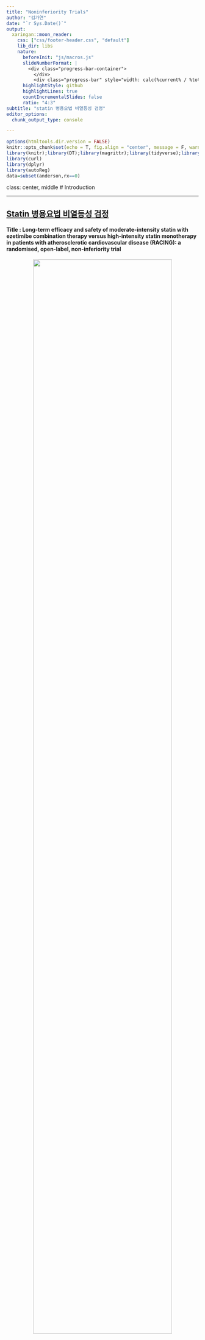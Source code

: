 ```yaml
---
title: "Noninferiority Trials"
author: "김가연"
date: "`r Sys.Date()`"
output:
  xaringan::moon_reader:
    css: ["css/footer-header.css", "default"]
    lib_dir: libs
    nature:
      beforeInit: "js/macros.js"
      slideNumberFormat: |
        <div class="progress-bar-container">
          </div>
          <div class="progress-bar" style="width: calc(%current% / %total% * 100%);">
      highlightStyle: github
      highlightLines: true
      countIncrementalSlides: false
      ratio: "4:3" 
subtitle: "statin 병용요법 비열등성 검정"
editor_options: 
  chunk_output_type: console

---
```


```r
options(htmltools.dir.version = FALSE)
knitr::opts_chunk$set(echo = T, fig.align = "center", message = F, warning = F)
library(knitr);library(DT);library(magrittr);library(tidyverse);library(data.table);library(survival)
library(curl)
library(dplyr)
library(autoReg)
data=subset(anderson,rx==0)
```

class: center, middle
# Introduction

---

## [Statin 병용요법 비열등성 검정](https://www.zarathu.com/f4361c2f-7df4-4883-a5ce-b3505e778fea)


#### Title : Long-term efficacy and safety of moderate-intensity statin with ezetimibe combination therapy versus high-intensity statin monotherapy in patients with atherosclerotic cardiovascular disease (RACING): a randomised, open-label, non-inferiority trial

<p style="text-align: center;">
<img src='https://oopy.lazyrockets.com/api/v2/notion/image?src=https%3A%2F%2Fs3-us-west-2.amazonaws.com%2Fsecure.notion-static.com%2Fe6b36032-da5a-486c-82a9-b66f67ae0f32%2Fimage01.png&blockId=89af4af4-e7e2-4d25-a519-3c7751bc14dc' width= '85%'/></p>

---

## Introduction
###의학용어

- ASCVD (arteriosclerotic cardiovascular disease)  </br> : 동맥경화성심(장)혈관질환. 동맥경화(arteriosclerosis)로 인한 협착이나 폐색 때문에 심장혈관계에 영향을 미치는 많은 질환을 총칭하는 말.</br>



- ASCVD 환자에게 권장되는 치료
</br> :  **Statin** (high-intensity 3-hydroxy-3-methylglutaryl-coenzyme A 
reductase inhibitors) 을 이용한 LDL 콜레스테롤 농도 감량</br>

 - statin 단일 약물 용량을 늘리는 대신 다른 약물을 이용한 병용요법을 사용한다면?
---
## Introduction
###의학용어 - Ezetimibe

<p style="text-align: center;">
<img src='https://www.researchgate.net/publication/308928170/figure/fig1/AS:414614266368000@1475863152420/Impact-of-ezetimibe-on-cholesterol-homeostasis-and-circulating-lipoproteins-Ezetimibe.png' width= '85%'/></p>


: Niemann-Pick C1-Like 1 receptor를 차단하여 장에서의 콜레스테롤 흡수 억제. 이는 간으로의 콜레스테롤 전달 감소, 간에서의 콜레스테롤 저장 감소, 혈액 내 콜레스테롤 제거 증가로 이어짐
---
class: center, middle
# Methods 
---

## Methods 
- **Study design**
</br>연구자 주도 다기관 무작위 오픈라벨 비열등성 연구</br>

- **환자군** 
</br>2017년 2월 14일~2018년 12월 18일 국내 26개 의료기관에서 LDL-콜레스테롤 70mg/dL 미만에 도달하기 위해 고강도 스타틴을 복용해야 하는 ASCVD 환자 3780명 모집</br>

- **무작위화** 
</br>combination therapy와 statin monotherapy 1:1 무작위 배정</br>
 
  - combination therapy : rosuvastatin 10mg + ezetimibe 10 mg 1일 1회 경구 투여
  - statin monotherapy : rosuvastatin 20mg 1일 1회 경구 투여

---
## Methods 
- **1차 목표** 
</br>임상 추적 3년 이내에 1차 endpoint 발생시 중강도 스타틴과 에제티미브 병용 요법이 고강도 스타틴 단독 요법보다 열등하지 않은지 여부 판단</br>

</br>
- **2차 목표**
</br>LDL 수치 70mg/dL 미만 달성이라는 endpoint에서 병용 요법군이 고강도 스타틴 단독 요법군보다 우수한지 여부 판단</br>
</br>

</br>
-> 해당 연구는 noninferiority trial로 기존 statin monotherapy와 비교해 **combination therapy가 cardiovascular event 발생을 예방하는 효과가 열등하지 않다**는 것을 증명하는 것이 일차 목표
</br>
---
## Methods - Statistical analysis
###Noninferiority margin 
 - combination therapy가 statin monotherapy와 비교해 열등하지 않다는 결론을 내리기 위해 event rate 차이를 얼마나 허용할 것인가의 문제 
</br>(fatal event일수록 margin이 작아야한다)</br>
 
 - Noninferiority margin은 임상적으로 결정되며, 이 때 event가 예상되는 발생 비율 등이 반영된다.
 
 - 비열등성마진 설정 시 통계적 유의성을 고려한 마진과 임상적 유의성을 고려한 마진 중 최소값을 선택하는 것이 좋다. 
 
 </br>
 -> 허용 margin이 클수록 귀무가설 기각이 쉽다 = 새로운 치료법이 더 열등하더라도 열등하지 않다는 결론이 날 수 있다 (Type 1 error). 이와 같은 결론으로 열등한 치료법이 기존 치료법을 대체하면 환자에게 해가 된다.
 </br>
---
## Methods - Statistical analysis
###IMPROVE-IT trial
해당 논문은 noninferiority margin 설정을 위해 선행 연구인 IMPROVE-IT trial 결과를 반영했다.

- IMPROVE-IT trial 
</br>
**simvastatin** + ezetimibe 병용요법 | **simvastatin** monotheraphy
</br>

- RACING trial(본 연구)
</br>
**rosuvastatin** ezetimibe 병용요법 | **rosuvastatin** monotheraphy 
</br>
</br> 
-> **rosuvastatin** (고강도)은 simvastatin (중강도)보다 potent statin이라는 점이 주요 차이점 </br>
---
## Methods - Statistical analysis
|| IMPROVE-IT | RACING| 
|:--:|:--:|:--:| 
|follow-up|6-year|3-year| 
|combination theraphy event rate|32.7% |13%(예상) | 
|monotheraphy event rate|34.7% |14%(예상)| 

</br>
- 선행 연구인 IMPROVE-IT trial은 6년 f/u의 결과이므로 3년 f/u을 하는 본 연구에서는 절반 정도의 event rate 예상
</br>
</br>
- 본 연구의 rosuvastatin (고강도)은 IMPROVE-IT의 simvastatin (중강도)보다 potent statin이므로 therapy 별 event rate는 절반인 16%, 17% 보다 약간 낮은 13%, 14%로 예상
</br>
---
## Methods - Statistical analysis
####meta-analysis 선행연구 결과를 통한 noninferiority margin 설정
-	RR(relative risk) = moderate statin user가 cv event 생길 확률 / high-intensity statin user가 cv event 생길 확률

1. 고강도 statin 치료법에 비해 중등도 스타틴 치료법의 RR이 19% 높다.
</br>
= moderate statin user가 cv event생길 확률이 19% 더 높다.
</br>

2. RR의 38%는 7.2% (19 x 0.38 = 7.22)
</br>
-> 중등도 statin 효과 = 고강도 statin 효과의 38%
</br>

3. 중등도 statin을 사용하는 combination therapy user가 고강도 statin monotheraphy user보다 cv event 발생 확률이 7.2% 높은 것은 임상적으로 차이가 없다고 여긴다. 
4. 본 연구의 monotheraphy user 예상 evnet rate(14%)에 7.2%를 곱하면 1%p
</br>
= 본 연구에서 combination therapy user가 고강도 statin monotheraphy user보다 cv event 발생확률이 1%p 높은 것은 임상적으로 차이가 없다고 여긴다. 
</br>
---
## Methods - Statistical analysis

최종적으로 noninferiority margin을 2%p로 설정 

- Minimun sample size 구하는 공식
<p style="text-align: center;">
<img src='http://210.116.101.82:10008/files/R/rmarkdown/%EA%B7%B8%EB%A6%BC1.png' width= '50%'/></p>


-> 위 식을 이용하여 구한 환자 수와 함께, 15% Loss to f/u을 고려하여 3780명이 필요하다는 결론

- 본 연구의 2차 목표인 LDL 콜레스테롤 70 이하 비율을 이용한 우월성 검정도 앞서 언급한 과정과 비슷한 과정을 거쳐 sample size를 구하는데, 필요한 sample이 220명으로 훨씬 적어서 충분하다.

---
## Methods - Statistical analysis
###단측검정과 양측검정
<p style="text-align: center;">
<img src='http://210.116.101.82:10008/files/R/rmarkdown/%EB%8B%A8%EC%B8%A1%20%EC%96%91%EC%B8%A1%EA%B2%80%EC%A0%95.png' width= '85%'/></p>
---
## Methods - Statistical analysis
###단측검정과 양측검정
**noninferiority trial - 단측검정**
- 귀무가설 H0: 새로운 치료(A)가 기존 치료(B)보다 더 열등하다, event rate difference(B-A) > 2%p

- 대립가설 H1: 새로운 치료가 열등하지 않다 (동등하든 우월하든 상관 없음) event rate difference(B-A) < 2%p

</br>
-> 대립가설 방향성 O : 단측검정
</br>
-> Upper 95% CI의 upper limit이 2%p보다 작으면(CI가 2%p를 포함하지 않으면) 귀무가설 기각
---
## Methods - Statistical analysis
###단측검정과 양측검정
**superiority trial - 양측검정**
- 귀무가설 H0: A치료군에서 LDL 70mg/dL 미만 달성 비율 = B치료군에서 LDL 70mg/dL 비율, absolute difference in proportion = 0


- 대립가설 H1: A치료군에서 LDL 70mg/dL 미만 달성 비율 =/= B치료군에서 LDL 70mg/dL 비율

</br>
-> 대립가설 방향성 X : 양측검정
</br>
-> absolute difference in proportion의 95% CI가 0을 포함하지 않으면 귀무가설 기각
---
## Methods - Statistical analysis
- 생존분석 - Kaplan-Meier curve, log rank test 
- event 발생 시 계단식 상승, censored 시 상승 안함
<p style="text-align: center;">
<img src='http://210.116.101.82:10008/files/R/rmarkdown/KM%20curve.jpg' width= '85%'/></p>
---
## Methods - Statistical analysis
### KM curve
- **중도절단(censoring)**
 - 중도절단 자료는 생존 시간에 대한 어느 정도의 정보는 가지고 있으나 정확한 생존 시간을 모를 때 발생
 - 관찰하고자 하는 event가 발생한 경우 중도절단이 아님

- 중도절단의 예
  - 연구 종료 시까지 사건이 일어나지 않음
  - 연구 기간 동안 추적 관찰 실패
  - 환자가 사망(사망원인이 관찰하고자 하는 event 아님)
  - 관찰 event가 아닌 다른 이유(약물 부작용 등)로 탈락

- **생존시간(survival time)** : trial enrool ~ 첫 번째 event 발생
- **중도절단시간** : event 발생이 아닌 이유로 중도 절단되었을 때 그 동안의 관찰기간
---
## Methods - Statistical analysis
### KM curve
- KM curve : 생존시간/중도절단시간, 중도절단 여부/ event 발생 여부를 통한 생존함수 추정 (아래 예시)
- number at risk(n.risk) : 중도절단 되지 않고 관찰 하에 남아있는 사람 수
```r
fit=survfit(Surv(time,status)~1,data=data)
summary(fit)
```
---
## Methods - Statistical analysis
- Log rank test 
 - 2개의 생존곡선이 통계적으로 동등한지 검정한다.
 </br>
 = 전체적으로 볼 때 true survival curve가 다르다는 근거가 없다.
 </br>
 
 - 2개의 생존곡선 비교 위해 각각의 시간에서 두 군의 기대값과 관찰값의 차이를 구하여 검정통계량을 계산하는 카이제곱검정의 일종

-> **본 연구에서는 단측 95% CI의 upper limit이 2%보다 작게 나타난다.**
- Cox proportional hazard model
 - 회귀식을 포함하는 모형으로 회귀계수가 산출되고, 회귀계수를 이용해서 HR(hazard ratio) 계산이 가능하다.
 
 - HR : 시간, time to event가 반영된다는 점에서 RR, OR과 다름. HR = 2일 때 대조군보다 치료군에서 event 발생 2배
---
## Methods - Table 2
<p style="text-align: center;">
<img src='http://210.116.101.82:10008/files/R/rmarkdown/Table%202.jpg' width= '85%'/></p>
- 95% 단측검정을 하기로 했기 때문에 CI는 90% CI로 표기. 양쪽 tail이 5%씩. Upper margin이 2%보다 작으면 된다.
---
## Methods - Statistical analysis
###Multiplicity adjustment
- 앞서 살펴본 것처럼 같은 실험 결과로 여러 번 분석을 할 때 type 1 error가 발생할 확률이 증가하므로 multiplicity adjustment가 필요하다.

- secondary endpoint 분석은 multiplicity adjustment를 거치지 않았으며 제 1종 오류의 가능성이 있으므로 exploratory하게 해석해야 한다.
---
## Methods - Figure 1
<p style="text-align: center;">
<img src='http://210.116.101.82:10008/files/R/rmarkdown/Figure%201.jpg' width= '85%'/></p>
---
## Methods - Figure 1
- 기본적으로 임상 실험은 처음 치료군을 나눈대로 결과를 분석하는 ITT(intention to treat) 분석을 한다. A 치료를 받다가 모종의 이유로 B를 받게 되거나 치료를 안받게 되어도 일단 A 치료군으로 분석을 한다. 

</br>
- 그런데 예를 들어 A치료군이 부작용 등의 이유로 인해 결국 B치료로 다 돌렸는데, A 치료군으로 분석하게되면 실제로 A치료를 끝까지 받았으면 효과가 나빴을 사람들이 B치료 때문에 효과가 좋았던 것까지 A치료의 효과로 해석된다. 
</br>
</br> -> 실제로 열등한 치료가 열등하지 않게 해석될 수 있다.
</br>
-> 이를 방지하고자 per protocol 분석을 함께 수행

</br>
- PP 분석은 실제로 연구 프로토콜대로 치료를 받은 사람만 가지고 하는 분석이고, 본 연구에서는 전체 f/u 기간 중 >5%의 discontinue가 있었던 환자를 빼고 분석.</br>
---
class: center, middle
# Results 
---
## Results - Table 1
<p style="text-align: center;">
<img src='http://210.116.101.82:10008/files/R/rmarkdown/Table%201.jpg' width= '52%'/></p>
---
## Results - Table 2
![](http://210.116.101.82:10008/files/R/rmarkdown/Table%202.jpg)

---
## Results - Table 3
<p style="text-align: center;">
<img src='http://210.116.101.82:10008/files/R/rmarkdown/Table%203.jpg' width= '100%'/></p>
---
## Results - Table 4
<p style="text-align: center;">
<img src='http://210.116.101.82:10008/files/R/rmarkdown/Table%204.jpg' width= '70%'/></p>
---


## Results - Figure 3
<p style="text-align: center;">
<img src='http://210.116.101.82:10008/files/R/rmarkdown/Figure%203.jpg' width= '70%'/></p>
---
## Results
- 결과적으로, ASCVD 환자에서 중강도 스타틴+에제티미브 병용요법은 고강도 스타틴 단독요법과 비교해 3년 임상적 유효성이 비열등했다. 

- LDL-콜레스테롤 목표치에 더 많이 도달했고 치료 중단 또는 용량 감량이 적게 이뤄졌다.

- 하나의 약물의 용량을 늘리는 것보다 병용요법을 사용하면 더 큰 효능과 낮은 위험을 달성할 수 있다.

---
## Discussion - 연구 한계
-	오픈 라벨 시험이므로 편향 초래 가능성

-	스타틴의 노시보 효과

- 초기 예측치 primary outcome rate인 13%, 14%보다 낮은 9.1%, 9.9%가 실제 연구 결과로 나왔다. 이는 noninferiority margin 2%가 너무 높게 잡힌 것일 수 있으며 CI upper margin이 2%미만일 때 귀무가설을 기각한다는 것이 너무 관대한 설정이었을 수 있다는 것을 시사한다.
---
class: center, middle

# Thank you

